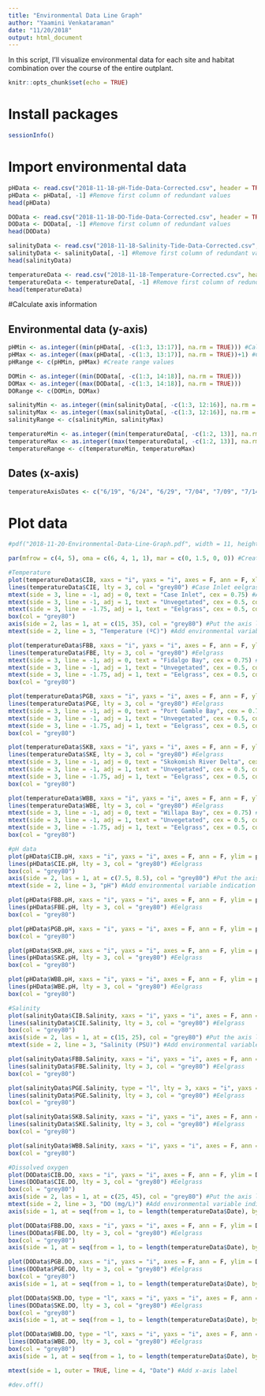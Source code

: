 ```yaml
---
title: "Environmental Data Line Graph"
author: "Yaamini Venkataraman"
date: "11/20/2018"
output: html_document
---
```


In this script, I'll visualize environmental data for each site and habitat combination over the course of the entire outplant.

```r
knitr::opts_chunk$set(echo = TRUE)
```

# Install packages

```r
sessionInfo()
```

# Import environmental data

```r
pHData <- read.csv("2018-11-18-pH-Tide-Data-Corrected.csv", header = TRUE, na.strings = "NA")
pHData <- pHData[, -1] #Remove first column of redundant values
head(pHData)
```

```r
DOData <- read.csv("2018-11-18-DO-Tide-Data-Corrected.csv", header = TRUE, na.strings = "NA")
DOData <- DOData[, -1] #Remove first column of redundant values
head(DOData)
```

```r
salinityData <- read.csv("2018-11-18-Salinity-Tide-Data-Corrected.csv", header = TRUE, na.strings = "NA")
salinityData <- salinityData[, -1] #Remove first column of redundant values
head(salinityData)
```

```r
temperatureData <- read.csv("2018-11-18-Temperature-Corrected.csv", header = TRUE, na.strings = "NA")
temperatureData <- temperatureData[, -1] #Remove first column of redundant values
head(temperatureData)
```

#Calculate axis information

## Environmental data (y-axis)

```r
pHMin <- as.integer((min(pHData[, -c(1:3, 13:17)], na.rm = TRUE))) #Calculate minimum
pHMax <- as.integer((max(pHData[, -c(1:3, 13:17)], na.rm = TRUE))+1) #Calculate maximum
pHRange <- c(pHMin, pHMax) #Create range values
```

```r
DOMin <- as.integer((min(DOData[, -c(1:3, 14:18)], na.rm = TRUE)))
DOMax <- as.integer((max(DOData[, -c(1:3, 14:18)], na.rm = TRUE)))
DORange <- c(DOMin, DOMax)
```

```r
salinityMin <- as.integer((min(salinityData[, -c(1:3, 12:16)], na.rm = TRUE)))
salinityMax <- as.integer((max(salinityData[, -c(1:3, 12:16)], na.rm = TRUE)))
salinityRange <- c(salinityMin, salinityMax)
```

```r
temperatureMin <- as.integer((min(temperatureData[, -c(1:2, 13)], na.rm = TRUE)))
temperatureMax <- as.integer((max(temperatureData[, -c(1:2, 13)], na.rm = TRUE)))
temperatureRange <- c(temperatureMin, temperatureMax)
```

## Dates (x-axis)

```r
temperatureAxisDates <- c("6/19", "6/24", "6/29", "7/04", "7/09", "7/14", "7/19") #Isolate dates for x-axis
```

# Plot data

```r
#pdf("2018-11-20-Environmental-Data-Line-Graph.pdf", width = 11, height = 8.5) #Save as a new file

par(mfrow = c(4, 5), oma = c(6, 4, 1, 1), mar = c(0, 1.5, 0, 0)) #Create a 4x5 multipanel plot, filling in the rows first. Add space along certain outer and inner margins.

#Temperature
plot(temperatureData$CIB, xaxs = "i", yaxs = "i", axes = F, ann = F, xlim = c(1, 4896), ylim = temperatureRange, pch = 16, cex = 0.2, col = "#00A9BD") #Case Inlet bare
lines(temperatureData$CIE, lty = 3, col = "grey80") #Case Inlet eelgrass
mtext(side = 3, line = -1, adj = 0, text = "Case Inlet", cex = 0.75) #Add site name. Use adj = 0 to left-justify the text
mtext(side = 3, line = -1, adj = 1, text = "Unvegetated", cex = 0.5, col = "#00A9BD") #Add habitat specificiation name. Use adj = 1 to right-justify the text
mtext(side = 3, line = -1.75, adj = 1, text = "Eelgrass", cex = 0.5, col = "grey80") #Add habitat specificiation name. Use adj = 1 to right-justify the text
box(col = "grey80")
axis(side = 2, las = 1, at = c(15, 35), col = "grey80") #Put the axis labels at the values specified
mtext(side = 2, line = 3, "Temperature (ºC)") #Add environmental variable indication

plot(temperatureData$FBB, xaxs = "i", yaxs = "i", axes = F, ann = F, ylim = temperatureRange, pch = 16, cex = 0.2, col = "#38001C") #Fidalgo Bay bare
lines(temperatureData$FBE, lty = 3, col = "grey80") #Eelgrass
mtext(side = 3, line = -1, adj = 0, text = "Fidalgo Bay", cex = 0.75) #Add site name. Use adj = 0 to left-justify the text
mtext(side = 3, line = -1, adj = 1, text = "Unvegetated", cex = 0.5, col = "#38001C") #Add habitat specificiation name. Use adj = 1 to right-justify the text
mtext(side = 3, line = -1.75, adj = 1, text = "Eelgrass", cex = 0.5, col = "grey80") #Add habitat specificiation name. Use adj = 1 to right-justify the text
box(col = "grey80")

plot(temperatureData$PGB, xaxs = "i", yaxs = "i", axes = F, ann = F, ylim = temperatureRange, pch = 16, cex = 0.2, col = "#440D82") #Port Gamble bare
lines(temperatureData$PGE, lty = 3, col = "grey80") #Eelgrass
mtext(side = 3, line = -1, adj = 0, text = "Port Gamble Bay", cex = 0.75) #Add site name. Use adj = 0 to left-justify the text
mtext(side = 3, line = -1, adj = 1, text = "Unvegetated", cex = 0.5, col = "#440D82") #Add habitat specificiation name. Use adj = 1 to right-justify the text
mtext(side = 3, line = -1.75, adj = 1, text = "Eelgrass", cex = 0.5, col = "grey80") #Add habitat specificiation name. Use adj = 1 to right-justify the text
box(col = "grey80")

plot(temperatureData$SKB, xaxs = "i", yaxs = "i", axes = F, ann = F, ylim = temperatureRange, pch = 16, cex = 0.2, col = "#017A74") #Skokomish River bare
lines(temperatureData$SKE, lty = 3, col = "grey80") #Eelgrass
mtext(side = 3, line = -1, adj = 0, text = "Skokomish River Delta", cex = 0.75) #Add site name. Use adj = 0 to left-justify the text
mtext(side = 3, line = -1, adj = 1, text = "Unvegetated", cex = 0.5, col = "#017A74") #Add habitat specificiation name. Use adj = 1 to right-justify the text
mtext(side = 3, line = -1.75, adj = 1, text = "Eelgrass", cex = 0.5, col = "grey80") #Add habitat specificiation name. Use adj = 1 to right-justify the text
box(col = "grey80")

plot(temperatureData$WBB, xaxs = "i", yaxs = "i", axes = F, ann = F, ylim = temperatureRange, pch = 16, cex = 0.2, col = "#EB8B0C") #Willapa Bay bare
lines(temperatureData$WBE, lty = 3, col = "grey80") #Eelgrass
mtext(side = 3, line = -1, adj = 0, text = "Willapa Bay", cex = 0.75) #Add site name. Use adj = 0 to left-justify the text
mtext(side = 3, line = -1, adj = 1, text = "Unvegetated", cex = 0.5, col = "#EB8B0C") #Add habitat specificiation name. Use adj = 1 to right-justify the text
mtext(side = 3, line = -1.75, adj = 1, text = "Eelgrass", cex = 0.5, col = "grey80") #Add habitat specificiation name. Use adj = 1 to right-justify the text
box(col = "grey80")

#pH data
plot(pHData$CIB.pH, xaxs = "i", yaxs = "i", axes = F, ann = F, ylim = pHRange, pch = 16, cex = 0.2, col = "#00A9BD") #Case Inlet bare
lines(pHData$CIE.pH, lty = 3, col = "grey80") #Eelgrass
box(col = "grey80")
axis(side = 2, las = 1, at = c(7.5, 8.5), col = "grey80") #Put the axis labels at the values specified
mtext(side = 2, line = 3, "pH") #Add environmental variable indication

plot(pHData$FBB.pH, xaxs = "i", yaxs = "i", axes = F, ann = F, ylim = pHRange, pch = 16, cex = 0.2, col = "#38001C") #Fidalgo Bay bare
lines(pHData$FBE.pH, lty = 3, col = "grey80") #Eelgrass
box(col = "grey80")

plot(pHData$PGB.pH, xaxs = "i", yaxs = "i", axes = F, ann = F, ylim = pHRange, pch = 16, cex = 0.2, col = "#440D82") #Port Gamble bare
box(col = "grey80")

plot(pHData$SKB.pH, xaxs = "i", yaxs = "i", axes = F, ann = F, ylim = pHRange, pch = 16, cex = 0.2, col = "#017A74") #Skokomish River bare
lines(pHData$SKE.pH, lty = 3, col = "grey80") #Eelgrass
box(col = "grey80")

plot(pHData$WBB.pH, xaxs = "i", yaxs = "i", axes = F, ann = F, ylim = pHRange, pch = 16, cex = 0.2, col = "#EB8B0C") #Willapa Bay bare
lines(pHData$WBE.pH, lty = 3, col = "grey80") #Eelgrass
box(col = "grey80")

#Salinity
plot(salinityData$CIB.Salinity, xaxs = "i", yaxs = "i", axes = F, ann = F, ylim = salinityRange, pch = 16, cex = 0.2, col = "#00A9BD") #Case Inlet bare
lines(salinityData$CIE.Salinity, lty = 3, col = "grey80") #Eelgrass
box(col = "grey80")
axis(side = 2, las = 1, at = c(15, 25), col = "grey80") #Put the axis labels at the values specified
mtext(side = 2, line = 3, "Salinity (PSU)") #Add environmental variable indication

plot(salinityData$FBB.Salinity, xaxs = "i", yaxs = "i", axes = F, ann = F, ylim = salinityRange, pch = 16, cex = 0.2, col = "#38001C") #Fidalgo Bay bare
lines(salinityData$FBE.Salinity, lty = 3, col = "grey80") #Eelgrass
box(col = "grey80")

plot(salinityData$PGE.Salinity, type = "l", lty = 3, xaxs = "i", yaxs = "i", axes = F, ann = F, ylim = salinityRange, col = "grey80") #Port Gamble Bay bare
lines(salinityData$PGE.Salinity, lty = 3, col = "grey80") #Eelgrass
box(col = "grey80")

plot(salinityData$SKB.Salinity, xaxs = "i", yaxs = "i", axes = F, ann = F, ylim = salinityRange, pch = 16, cex = 0.2, col = "#017A74") #Skokomish River bare
lines(salinityData$SKE.Salinity, lty = 3, col = "grey80") #Eelgrass
box(col = "grey80")

plot(salinityData$WBB.Salinity, xaxs = "i", yaxs = "i", axes = F, ann = F, ylim = salinityRange, pch = 16, cex = 0.2, col = "#EB8B0C") #Willapa Bay bare
box(col = "grey80")

#Dissolved oxygen
plot(DOData$CIB.DO, xaxs = "i", yaxs = "i", axes = F, ann = F, ylim = DORange, pch = 16, cex = 0.2, col = "#00A9BD") #Case Inlet bare
lines(DOData$CIE.DO, lty = 3, col = "grey80") #Eelgrass
box(col = "grey80")
axis(side = 2, las = 1, at = c(25, 45), col = "grey80") #Put the axis labels at the values specified
mtext(side = 2, line = 3, "DO (mg/L)") #Add environmental variable indication
axis(side = 1, at = seq(from = 1, to = length(temperatureData$Date), by = 144*5), lab = temperatureAxisDates, las = 3, col = "grey80") #Make x-axis

plot(DOData$FBB.DO, xaxs = "i", yaxs = "i", axes = F, ann = F, ylim = DORange, pch = 16, cex = 0.2, col = "#38001C") #Fidalgo Bay bare
lines(DOData$FBE.DO, lty = 3, col = "grey80") #Eelgrass
box(col = "grey80")
axis(side = 1, at = seq(from = 1, to = length(temperatureData$Date), by = 144*5), lab = temperatureAxisDates, las = 3, col = "grey80") #Make x-axis

plot(DOData$PGB.DO, xaxs = "i", yaxs = "i", axes = F, ann = F, ylim = DORange, pch = 16, cex = 0.2, col = "#440D82") #Port Gamble bare
lines(DOData$PGE.DO, lty = 3, col = "grey80") #Eelgrass
box(col = "grey80")
axis(side = 1, at = seq(from = 1, to = length(temperatureData$Date), by = 144*5), lab = temperatureAxisDates, las = 3, col = "grey80") #Make x-axis

plot(DOData$SKB.DO, type = "l", xaxs = "i", yaxs = "i", axes = F, ann = F, ylim = DORange, pch = 16, cex = 0.2, col = "#017A74") #Skokomish River bare
lines(DOData$SKE.DO, lty = 3, col = "grey80") #Eelgrass
box(col = "grey80")
axis(side = 1, at = seq(from = 1, to = length(temperatureData$Date), by = 144*5), lab = temperatureAxisDates, las = 3, col = "grey80") #Make x-axis

plot(DOData$WBB.DO, type = "l", xaxs = "i", yaxs = "i", axes = F, ann = F, ylim = DORange, pch = 16, cex = 0.2, col = "#EB8B0C") #Willapa Bay bare
lines(DOData$WBE.DO, lty = 3, col = "grey80") #Eelgrass
box(col = "grey80")
axis(side = 1, at = seq(from = 1, to = length(temperatureData$Date), by = 144*5), lab = temperatureAxisDates, las = 2, col = "grey80") #Make x-axis

mtext(side = 1, outer = TRUE, line = 4, "Date") #Add x-axis label

#dev.off()
```

